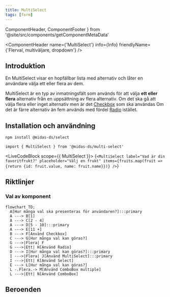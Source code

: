 ```yaml
---
title: MultiSelect
tags: [form]
---
```


  ComponentHeader,
  ComponentFooter
} from '@site/src/components/getComponentMetaData'

<ComponentHeader
  name={'MultiSelect'}
  info={Info}
  friendlyName={'Flerval, multiväljare, dropdown'}
/>

## Introduktion

En MultiSelect visar en hopfällbar lista med alternativ och låter en användare välja ett eller flera av dem.

MultiSelect är en typ av inmatningsfält som används för att välja **ett eller flera** alternativ från en uppsättning av flera alternativ. Om det ska gå att välja flera eller inget alternativ men är det [Checkbox](./checkbox.mdx) som ska användas
Om det är färre alternativ än fem används med fördel [Radio](./radio.mdx) istället.

## Installation och användning

```bash npm2yarn
npm install @midas-ds/select
```

```tsx
import { MultiSelect } from '@midas-ds/multi-select'
```

<LiveCodeBlock scope={{ MultiSelect }}>
  {`<MultiSelect
        label="Vad är din favoritfrukt?"
        placeholder="Välj en frukt"
        items={fruits.map(fruit => {return {id: fruit.value, name: fruit.name}})}
/>`}
</LiveCodeBlock>

## Riktlinjer

### Val av komponent

```mermaid
flowchart TD;
  A[Hur många val ska presenteras för användaren?]:::primary
  A ---> B[1]
  A ---> C[2 - 4]
  A ---> D[5 - 10]:::primary
  A ---> E[11 +]
  B ---> F[Använd Checkbox]
  C ---> G[Hur många val kan göras?]
  G --->|Flera| F
  G --->|Ett| H[Använd Radio]
  D ---> I[Hur många val kan göras?]:::primary
  I --->|Flera| J[Använd MultiSelect]:::primary
  I --->|Ett| K[Använd Select]
  E ---> L[Hur många val kan göras?]
  L -.Flera.-> M[Använd ComboBox multiple]
  L --->|Ett| N[Använd ComboBox]
```

## Beroenden

<ComponentFooter info={Info} />
